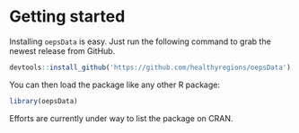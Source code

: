 # Getting started

Installing `oepsData` is easy. Just run the following command to grab the newest release from GitHub.

```r
devtools::install_github('https://github.com/healthyregions/oepsData')
```

You can then load the package like any other R package:

```r
library(oepsData)
```

Efforts are currently under way to list the package on CRAN.